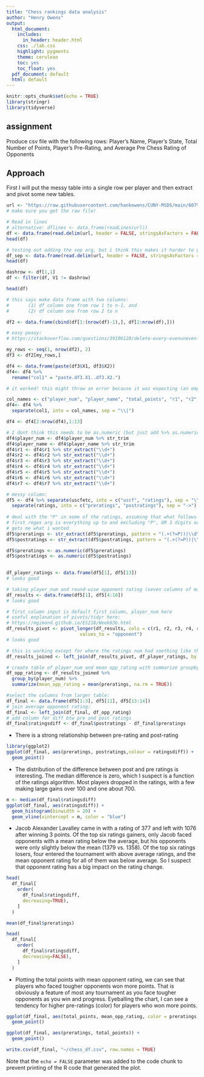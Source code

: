 ```yaml
---
title: "Chess rankings data analysis"
author: "Henry Owens"
output:
  html_document:
    includes:
      in_header: header.html
    css: ./lab.css
    highlight: pygments
    theme: cerulean
    toc: yes
    toc_float: yes
  pdf_document: default
  html: default
---
```


```r
knitr::opts_chunk$set(echo = TRUE)
library(stringr)
library(tidyverse)
```
## assignment

Produce csv file with the following rows:
Player’s Name, Player’s State, Total Number of Points, Player’s Pre-Rating, and Average Pre Chess Rating of Opponents


## Approach

First I will put the messy table into a single row per player and then extract and pivot some new tables. 


```r
url <- "https://raw.githubusercontent.com/hankowens/CUNY-MSDS/main/607%20Project%201/tournamentinfo.txt"
# make sure you get the raw file!

# Read in lines
# alternative: dflines <- data.frame(readLines(url))
df <- data.frame(read.delim(url, header = FALSE, stringsAsFactors = FALSE))
head(df)
```
```r
# testing out adding the sep arg, but i think this makes it harder to get everything into one row
df_sep <- data.frame(read.delim(url, header = FALSE, stringsAsFactors = FALSE, sep = "|"))
head(df)
```

```r
dashrow <- df[1,1]
df <- filter(df, V1 != dashrow)
```
```r
head(df)
```
```r
# this says make data frame with two columns: 
#       (1) df column one from row 1 to n-1, and 
#       (2) df column one from row 2 to n

df2 <- data.frame(cbind(df[1:(nrow(df)-1),], df[2:nrow(df),]))

```

```r
# easy peasy:
# https://stackoverflow.com/questions/39106128/delete-every-evenuneven-row-from-a-dataset

my_rows <- seq(1, nrow(df2), 2)
df3 <- df2[my_rows,]
```

```r
df4 <- data.frame(paste(df3$X1, df3$X2))
df4<- df4 %>% 
  rename("col1" = "paste.df3.X1..df3.X2.")
```

```r

# it worked! this might throw an error because it was expecting (an empty) 21st column

col_names <- c("player_num", "player_name", "total_points", "r1", "r2", "r3","r4", "r5", "r6", "r7", "state", "uscfetc", "n", "2r1", "2r2", "2r3", "2r4", "2r5", "2r6", "2r7", "na")
df4<- df4 %>%
  separate(col1, into = col_names, sep = "\\|")
```
```r
df4 <- df4[2:nrow(df4),1:13]
```

```r
# I dont think this needs to be as.numeric (but just add %>% as.numeric() at the end if so)
df4$player_num <- df4$player_num %>% str_trim
df4$player_name <- df4$player_name %>% str_trim
df4$r1 <- df4$r1 %>% str_extract("\\d+")
df4$r2 <- df4$r2 %>% str_extract("\\d+")
df4$r3 <- df4$r3 %>% str_extract("\\d+") 
df4$r4 <- df4$r4 %>% str_extract("\\d+") 
df4$r5 <- df4$r5 %>% str_extract("\\d+") 
df4$r6 <- df4$r6 %>% str_extract("\\d+") 
df4$r7 <- df4$r7 %>% str_extract("\\d+")
```

```r
# messy column:
df5 <- df4 %>% separate(uscfetc, into = c("uscf", "ratings"), sep = "\\s/\\s*R:\\s") %>% 
  separate(ratings, into = c("preratings", "postratings"), sep = "->")
  
# deal with the "P" in some of the ratings, assuming that what follows P is irrelevant
# first regex arg is everything up to and excluding "P", OR 3 digits or more 
# gets me what i wanted 
df5$preratings <- str_extract(df5$preratings, pattern = "(.+(?=P))|\\d\\d\\d+")
df5$postratings <- str_extract(df5$postratings, pattern = "(.+(?=P))|\\d\\d\\d+")  

df5$preratings <- as.numeric(df5$preratings)
df5$postratings <- as.numeric(df5$postratings)
  
```

```r
df_player_ratings <- data.frame(df5[1], df5[13])
# looks good
```

```r
# taking player_num and round-wise opponent rating (seven columns of matches)
df_results <- data.frame(df5[1], df5[4:10])
# looks good
```


```r
# first column input is default first column, player_num here
# useful explanation of pivots/tidyr here:
# https://mgimond.github.io/ES218/Week03b.html
df_results_pivot <- pivot_longer(df_results, cols = c(r1, r2, r3, r4, r5, r6, r7), names_to = "round", 
                           values_to = "opponent")
# looks good
```

```r
# this is working except for where the ratings num had soething like this: 1403P5 
df_results_joined <- left_join(df_results_pivot, df_player_ratings, by = c("opponent" = "player_num"))
```



```r
# create table of player_num and mean opp_rating with summarize groupby
df_opp_rating <- df_results_joined %>% 
  group_by(player_num) %>% 
  summarize(mean_opp_rating = mean(preratings, na.rm = TRUE))
```


```r
#select the columns from larger table:
df_final <- data.frame(df5[1:3], df5[11], df5[13:14])
# join average opponent rating:
df_final <- left_join(df_final, df_opp_rating)
# add column for diff btw pre and post ratings
df_final$ratingsdiff <- df_final$postratings - df_final$preratings
```
* There is a strong relationship between pre-rating and post-rating
```r
library(ggplot2)
ggplot(df_final, aes(preratings, postratings,colour = ratingsdiff)) +
  geom_point()

```
* The distribution of the difference between post and pre ratings is interesting. The median difference is zero, which I suspect is a function of the ratings algorithm. Most players dropped in the ratings, with a few making large gains over 100 and one about 700.

```r
m <- median(df_final$ratingsdiff)
ggplot(df_final, aes(ratingsdiff)) +
  geom_histogram(binwidth = 20) +
  geom_vline(xintercept = m, color = "blue")

```
* Jacob Alexander Lavalley came in with a rating of 377 and left with 1076 after winning 3 points. Of the top six ratings gainers, only Jacob faced opponents with a mean rating below the average, but his opponents were only slightly below the mean (1379 vs. 1358). Of the top six ratings losers, four entered the tournament with above average ratings, and the mean opponent rating for all of them was below average. So I suspect that opponent rating has a big impact on the rating change. 

```r
head(
  df_final[
    order(
      df_final$ratingsdiff, 
      decreasing=TRUE), 
    ]
  )
```
```r
mean(df_final$preratings) 
```
```r
head(
  df_final[
    order(
      df_final$ratingsdiff, 
      decreasing=FALSE), 
    ]
  )
```
* Plotting the total points with mean opponent rating, we can see that players who faced tougher opponents won more points. That is obviously a feature of most any tournament as you face tougher opponents as you win and progress. Eyeballing the chart, I can see a tendency for higher pre-ratings (color) for players who won more points.

```r
ggplot(df_final, aes(total_points, mean_opp_rating, color = preratings)) +
  geom_point()
```
```r
ggplot(df_final, aes(preratings, total_points)) +
  geom_point()
```

```r
write.csv(df_final, "~/chess_df.csv", row.names = TRUE)
```


Note that the `echo = FALSE` parameter was added to the code chunk to prevent printing of the R code that generated the plot.
